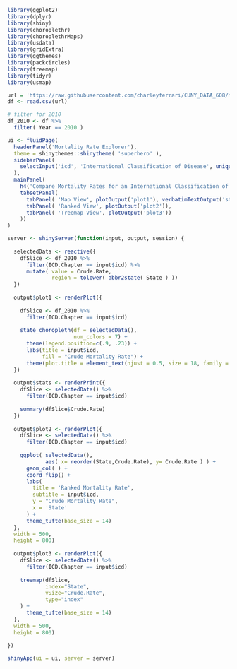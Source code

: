
```r
library(ggplot2)
library(dplyr)
library(shiny)
library(choroplethr)
library(choroplethrMaps)
library(usdata)
library(gridExtra)
library(ggthemes)
library(packcircles)
library(treemap)
library(tidyr)
library(usmap)

url = 'https://raw.githubusercontent.com/charleyferrari/CUNY_DATA_608/master/module3/data/cleaned-cdc-mortality-1999-2010-2.csv'
df <- read.csv(url)

# filter for 2010
df_2010 <- df %>%
  filter( Year == 2010 )

ui <- fluidPage(
  headerPanel('Mortality Rate Explorer'),
  theme = shinythemes::shinytheme( 'superhero' ),
  sidebarPanel(
    selectInput('icd', 'International Classification of Disease', unique(df_2010$ICD.Chapter), selected='Certain infectious and parasitic diseases'),
  ),
  mainPanel(
    h4('Compare Mortality Rates for an International Classification of Disease (ICD) across Different States'),
    tabsetPanel(
      tabPanel( 'Map View', plotOutput('plot1'), verbatimTextOutput('stats')),
      tabPanel( 'Ranked View', plotOutput('plot2')),
      tabPanel( 'Treemap View', plotOutput('plot3'))
    ))
)

server <- shinyServer(function(input, output, session) {
  
  selectedData <- reactive({
    dfSlice <- df_2010 %>%
      filter(ICD.Chapter == input$icd) %>%
      mutate( value = Crude.Rate,
              region = tolower( abbr2state( State ) ))
  })
  
  output$plot1 <- renderPlot({
    
    dfSlice <- df_2010 %>%
      filter(ICD.Chapter == input$icd)
    
    state_choropleth(df = selectedData(),
                     num_colors = 7) + 
      theme(legend.position=c(.9, .23)) +
      labs(title = input$icd,
           fill = "Crude Mortality Rate") + 
      theme(plot.title = element_text(hjust = 0.5, size = 18, family = 'serif'))
  })
  
  output$stats <- renderPrint({
    dfSlice <- selectedData() %>%
      filter(ICD.Chapter == input$icd)
    
    summary(dfSlice$Crude.Rate)
  })
  
  output$plot2 <- renderPlot({
    dfSlice <- selectedData() %>%
      filter(ICD.Chapter == input$icd)
    
    ggplot( selectedData(),
            aes( x= reorder(State,Crude.Rate), y= Crude.Rate ) ) +
      geom_col( ) +
      coord_flip() +
      labs( 
        title = 'Ranked Mortality Rate',
        subtitle = input$icd,
        y = "Crude Mortality Rate",
        x = 'State'
      ) + 
      theme_tufte(base_size = 14)
  },
  width = 500,
  height = 800) 
  
  output$plot3 <- renderPlot({
    dfSlice <- selectedData() %>%
      filter(ICD.Chapter == input$icd)
    
    treemap(dfSlice,
            index="State",
            vSize="Crude.Rate",
            type="index"
    ) + 
      theme_tufte(base_size = 14)
  },
  width = 500,
  height = 800) 
  
})

shinyApp(ui = ui, server = server)
```